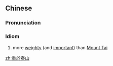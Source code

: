 {{also|重于泰山}}
==Chinese==
{{zh-forms|s=重于泰山|type=112}}

===Pronunciation===
{{zh-pron
|m=zhòng yú Tàishān
|cat=id
}}

===Idiom===
{{zh-idiom}}

# more [[weighty]] (and [[important]]) than [[w:Mount Tai|Mount Tai]]

[[zh:重於泰山]]
